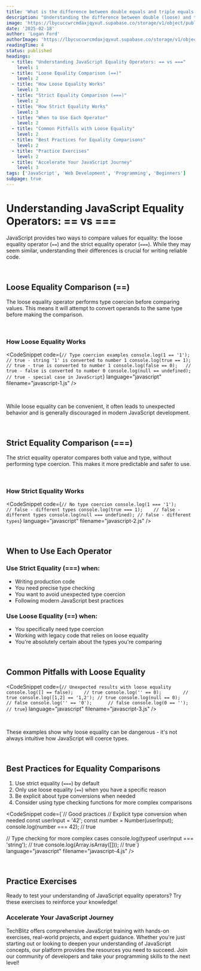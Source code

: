 ```yaml
---
title: 'What is the difference between double equals and triple equals in JavaScript?'
description: "Understanding the difference between double (loose) and triple (strict) equals in JavaScript is crucial for writing correct and efficient code. Let's dive into the details and learn how to use them effectively."
image: 'https://lbycuccwrcmdaxjqyxut.supabase.co/storage/v1/object/public/blog-images/how-to-write-javascript.png'
date: '2025-02-18'
author: 'Logan Ford'
authorImage: 'https://lbycuccwrcmdaxjqyxut.supabase.co/storage/v1/object/public/user-profile-pictures/3a57d7e8-8b80-483b-93d0-70fe1f06b0c0/logo.png?u=1l5im5h5n6e5'
readingTime: 4
status: published
headings:
  - title: "Understanding JavaScript Equality Operators: == vs ==="
    level: 1
  - title: "Loose Equality Comparison (==)"
    level: 2
  - title: "How Loose Equality Works"
    level: 3
  - title: "Strict Equality Comparison (===)"
    level: 2
  - title: "How Strict Equality Works"
    level: 3
  - title: "When to Use Each Operator"
    level: 2
  - title: "Common Pitfalls with Loose Equality"
    level: 2
  - title: "Best Practices for Equality Comparisons"
    level: 2
  - title: "Practice Exercises"
    level: 2
  - title: "Accelerate Your JavaScript Journey"
    level: 3
tags: ['JavaScript', 'Web Development', 'Programming', 'Beginners']
subpage: true
---
```



# Understanding JavaScript Equality Operators: == vs ===

JavaScript provides two ways to compare values for equality: the loose equality operator (`==`) and the strict equality operator (`===`). While they may seem similar, understanding their differences is crucial for writing reliable code.

<br />

## Loose Equality Comparison (==)

The loose equality operator performs type coercion before comparing values. This means it will attempt to convert operands to the same type before making the comparison.

<br />

### How Loose Equality Works

<CodeSnippet code={`// Type coercion examples
console.log(1 == '1');     // true - string '1' is converted to number 1
console.log(true == 1);    // true - true is converted to number 1
console.log(false == 0);   // true - false is converted to number 0
console.log(null == undefined); // true - special case in JavaScript`} language="javascript" filename="javascript-1.js" />

<br />

While loose equality can be convenient, it often leads to unexpected behavior and is generally discouraged in modern JavaScript development.

<div className="mt-10">
<MdxQuestionDisplay tag="types" take={5} difficulty="BEGINNER" />
</div>

<br />

## Strict Equality Comparison (===)

The strict equality operator compares both value and type, without performing type coercion. This makes it more predictable and safer to use.

<br />

### How Strict Equality Works

<CodeSnippet code={`// No type coercion
console.log(1 === '1');     // false - different types
console.log(true === 1);    // false - different types
console.log(null === undefined); // false - different types`} language="javascript" filename="javascript-2.js" />

<br />

## When to Use Each Operator

### Use Strict Equality (===) when:
- Writing production code
- You need precise type checking
- You want to avoid unexpected type coercion
- Following modern JavaScript best practices

### Use Loose Equality (==) when:
- You specifically need type coercion
- Working with legacy code that relies on loose equality
- You're absolutely certain about the types you're comparing

<br />

## Common Pitfalls with Loose Equality

<CodeSnippet code={`// Unexpected results with loose equality
console.log([] == false);    // true
console.log('' == 0);        // true
console.log([1,2] == '1,2'); // true
console.log(null == 0);      // false
console.log('' == '0');      // false
console.log(0 == '');        // true`} language="javascript" filename="javascript-3.js" />

<br />

These examples show why loose equality can be dangerous - it's not always intuitive how JavaScript will coerce types.

<br />

## Best Practices for Equality Comparisons

1. Use strict equality (`===`) by default
2. Only use loose equality (`==`) when you have a specific reason
3. Be explicit about type conversions when needed
4. Consider using type checking functions for more complex comparisons

<CodeSnippet code={`// Good practices
// Explicit type conversion when needed
const userInput = '42';
const number = Number(userInput);
console.log(number === 42); // true

// Type checking for more complex cases
console.log(typeof userInput === 'string'); // true
console.log(Array.isArray([])); // true`} language="javascript" filename="javascript-4.js" />

<br />

## Practice Exercises

Ready to test your understanding of JavaScript equality operators? Try these exercises to reinforce your knowledge!

<div className="mt-10">
<MdxQuestionDisplay tag="javascript" take={5} difficulty="BEGINNER" />
</div>

### Accelerate Your JavaScript Journey

TechBlitz offers comprehensive JavaScript training with hands-on exercises, real-world projects, and expert guidance. Whether you're just starting out or looking to deepen your understanding of JavaScript concepts, our platform provides the resources you need to succeed. Join our community of developers and take your programming skills to the next level!
